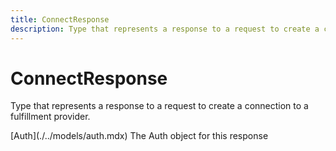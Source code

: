 ```yaml
---
title: ConnectResponse
description: Type that represents a response to a request to create a connection to a fulfillment provider.
---
```


ConnectResponse
===============================================
Type that represents a response to a request to create a connection to a fulfillment provider.


<Reference>  
  <Field name="auth" nullable={false}>
    <Type>
      [Auth](./../models/auth.mdx)
    </Type>
    <Description>
      The Auth object for this response
    </Description>
  </Field>
</Reference>